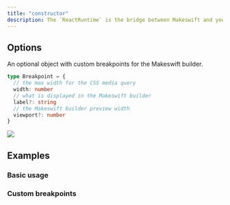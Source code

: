 ```yaml
---
title: "constructor"
description: The `ReactRuntime` is the bridge between Makeswift and your app. It tells the Makeswift builder about the schema of your components and which breakpoints to use.
---
```



## Options

<ParamField query="breakpoints" type="Record<string, Breakpoint>">
  An optional object with custom breakpoints for the Makeswift builder.

```ts
type Breakpoint = {
  // the max width for the CSS media query
  width: number
  // what is displayed in the Makeswift builder
  label?: string
  // the Makeswift builder preview width
  viewport?: number
}
```

  <Accordion title="Where are these breakpoints in the Makeswift builder?">
    <Frame>
      <img src="/images/custom-breakpoints.png" />
    </Frame>
  </Accordion>
</ParamField>

## Examples

### Basic usage

<RuntimeExample />

### Custom breakpoints

<BreakpointsExample />
